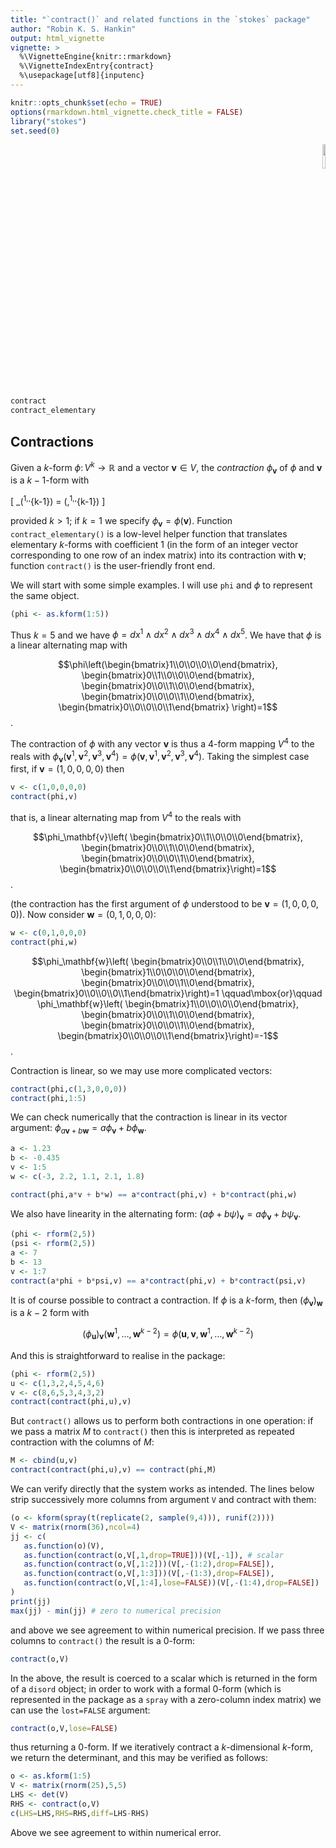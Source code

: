 ```yaml
---
title: "`contract()` and related functions in the `stokes` package"
author: "Robin K. S. Hankin"
output: html_vignette
vignette: >
  %\VignetteEngine{knitr::rmarkdown}
  %\VignetteIndexEntry{contract}
  %\usepackage[utf8]{inputenc}
---
```


```r
knitr::opts_chunk$set(echo = TRUE)
options(rmarkdown.html_vignette.check_title = FALSE)
library("stokes")
set.seed(0)
```

<p style="text-align: right;">
![](`r system.file("help/figures/stokes.png", package = "stokes")`){width=10%}
</p>

```r
contract
contract_elementary
```

## Contractions

Given a $k$-form $\phi\colon V^k\longrightarrow\mathbb{R}$ and a
vector $\mathbf{v}\in V$, the _contraction_ $\phi_\mathbf{v}$ of
$\phi$ and $\mathbf{v}$ is a $k-1$-form with

\[
  \phi_\mathbf{v}\left(\mathbf{v}^1,\ldots,\mathbf{v}^{k-1}\right) =
  \phi\left(\mathbf{v},\mathbf{v}^1,\ldots,\mathbf{v}^{k-1}\right)
\]

provided $k>1$; if $k=1$ we specify
$\phi_\mathbf{v}=\phi(\mathbf{v})$.  Function `contract_elementary()`
is a low-level helper function that translates elementary $k$-forms
with coefficient 1 (in the form of an integer vector corresponding to
one row of an index matrix) into its contraction with $\mathbf{v}$;
function `contract()` is the user-friendly front end.

We will start with some simple examples.  I will use `phi` and $\phi$
to represent the same object.

```r
(phi <- as.kform(1:5))
```

Thus $k=5$ and we have $\phi=dx^1\wedge dx^2\wedge dx^3\wedge
dx^4\wedge dx^5$.  We have that $\phi$ is a linear alternating map
with

$$\phi\left(\begin{bmatrix}1\\0\\0\\0\\0\end{bmatrix},
\begin{bmatrix}0\\1\\0\\0\\0\end{bmatrix},
\begin{bmatrix}0\\0\\1\\0\\0\end{bmatrix},
\begin{bmatrix}0\\0\\0\\1\\0\end{bmatrix},
\begin{bmatrix}0\\0\\0\\0\\1\end{bmatrix} \right)=1$$.

The contraction of $\phi$ with any vector $\mathbf{v}$ is thus a
$4$-form mapping $V^4$ to the reals with
$\phi_\mathbf{v}\left(\mathbf{v}^1,\mathbf{v}^2,\mathbf{v}^3,\mathbf{v}^4\right)=\phi\left(\mathbf{v},\mathbf{v}^1,\mathbf{v}^2,\mathbf{v}^3,\mathbf{v}^4\right)$.
Taking the simplest case first, if $\mathbf{v}=(1,0,0,0,0)$ then

```r
v <- c(1,0,0,0,0)
contract(phi,v)
```

that is, a linear alternating map from $V^4$ to the reals with

$$\phi_\mathbf{v}\left(
\begin{bmatrix}0\\1\\0\\0\\0\end{bmatrix},
\begin{bmatrix}0\\0\\1\\0\\0\end{bmatrix},
\begin{bmatrix}0\\0\\0\\1\\0\end{bmatrix},
\begin{bmatrix}0\\0\\0\\0\\1\end{bmatrix}\right)=1$$.

(the contraction has the first argument of $\phi$ understood to be
$\mathbf{v}=(1,0,0,0,0)$).  Now consider $\mathbf{w}=(0,1,0,0,0)$:

```r
w <- c(0,1,0,0,0)
contract(phi,w)
```

$$\phi_\mathbf{w}\left(
\begin{bmatrix}0\\0\\1\\0\\0\end{bmatrix},
\begin{bmatrix}1\\0\\0\\0\\0\end{bmatrix},
\begin{bmatrix}0\\0\\0\\1\\0\end{bmatrix},
\begin{bmatrix}0\\0\\0\\0\\1\end{bmatrix}\right)=1
\qquad\mbox{or}\qquad
\phi_\mathbf{w}\left(
\begin{bmatrix}1\\0\\0\\0\\0\end{bmatrix},
\begin{bmatrix}0\\0\\1\\0\\0\end{bmatrix},
\begin{bmatrix}0\\0\\0\\1\\0\end{bmatrix},
\begin{bmatrix}0\\0\\0\\0\\1\end{bmatrix}\right)=-1$$.

Contraction is linear, so we may use more complicated vectors:

```r
contract(phi,c(1,3,0,0,0))
contract(phi,1:5)
```

We can check numerically that the contraction is linear in its vector
argument: $\phi_{a\mathbf{v}+b\mathbf{w}}=
a\phi_\mathbf{v}+b\phi_\mathbf{w}$.


```r
a <- 1.23
b <- -0.435
v <- 1:5
w <- c(-3, 2.2, 1.1, 2.1, 1.8)

contract(phi,a*v + b*w) == a*contract(phi,v) + b*contract(phi,w)
```

We also have linearity in the alternating form:
$(a\phi+b\psi)_\mathbf{v}=a\phi_\mathbf{v} + b\psi_\mathbf{v}$.

```r
(phi <- rform(2,5))
(psi <- rform(2,5))
a <- 7
b <- 13
v <- 1:7
contract(a*phi + b*psi,v) == a*contract(phi,v) + b*contract(psi,v)
```

It is of course possible to contract a contraction.  If $\phi$ is a
$k$-form, then $\left(\phi_\mathbf{v}\right)_\mathbf{w}$ is a $k-2$
form with

$$
\left(\phi_\mathbf{u}\right)_\mathbf{v}\left(\mathbf{w}^1,\ldots,\mathbf{w}^{k-2}\right)=\phi\left(\mathbf{u},\mathbf{v},\mathbf{w}^1,\ldots,\mathbf{w}^{k-2}\right)
$$

And this is straightforward to realise in the package:

```r
(phi <- rform(2,5))
u <- c(1,3,2,4,5,4,6)
v <- c(8,6,5,3,4,3,2)
contract(contract(phi,u),v)
```

But `contract()` allows us to perform both contractions in one
operation: if we pass a matrix $M$ to `contract()` then this is
interpreted as repeated contraction with the columns of $M$:

```r
M <- cbind(u,v)
contract(contract(phi,u),v) == contract(phi,M)
```

We can verify directly that the system works as intended.  The lines
below strip successively more columns from argument `V` and contract
with them:

```r
(o <- kform(spray(t(replicate(2, sample(9,4))), runif(2))))
V <- matrix(rnorm(36),ncol=4)
jj <- c(
   as.function(o)(V),
   as.function(contract(o,V[,1,drop=TRUE]))(V[,-1]), # scalar
   as.function(contract(o,V[,1:2]))(V[,-(1:2),drop=FALSE]),
   as.function(contract(o,V[,1:3]))(V[,-(1:3),drop=FALSE]),
   as.function(contract(o,V[,1:4],lose=FALSE))(V[,-(1:4),drop=FALSE])
)
print(jj)
max(jj) - min(jj) # zero to numerical precision
```

and above we see agreement to within numerical precision.  If we pass
three columns to `contract()` the result is a $0$-form:

```r
contract(o,V)
```

In the above, the result is coerced to a scalar which is returned in
the form of a `disord` object; in order to work with a formal $0$-form
(which is represented in the package as a `spray` with a zero-column
index matrix) we can use the `lost=FALSE` argument:

```r
contract(o,V,lose=FALSE)
```

thus returning a $0$-form.  If we iteratively contract a
$k$-dimensional $k$-form, we return the determinant, and this may be
verified as follows:

```r
o <- as.kform(1:5)
V <- matrix(rnorm(25),5,5)
LHS <- det(V)
RHS <- contract(o,V)
c(LHS=LHS,RHS=RHS,diff=LHS-RHS)
```

Above we see agreement to within numerical error.